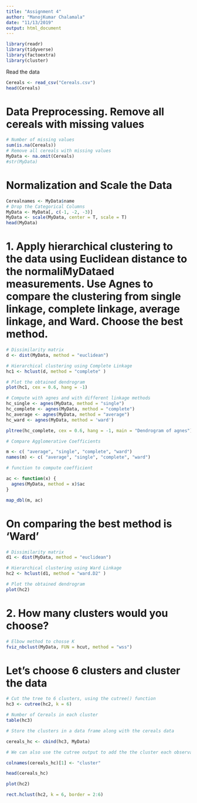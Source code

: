 ---
title: "Assignment 4"
author: "ManojKumar Chalamala"
date: "11/13/2019"
output: html_document
---


```{r}
library(readr)
library(tidyverse)
library(factoextra)
library(cluster)
```

Read the data

```{r}
Cereals <- read_csv("Cereals.csv")
head(Cereals)
```

# Data Preprocessing. Remove all cereals with missing values

```{r}
# Number of missing values
sum(is.na(Cereals))
# Remove all cereals with missing values
MyData <- na.omit(Cereals)
#str(MyData)
```

# Normalization and Scale the Data

```{r}
Cerealnames <- MyData$name
# Drop the Categorical Columns
MyData <- MyData[, c(-1, -2, -3)]
MyData <- scale(MyData, center = T, scale = T)
head(MyData)
```


# 1. Apply hierarchical clustering to the data using Euclidean distance to the normaliMyDataed measurements. Use Agnes to compare the clustering from  single linkage, complete linkage, average linkage, and Ward. Choose the best method.

```{r}
# Dissimilarity matrix
d <- dist(MyData, method = "euclidean")

# Hierarchical clustering using Complete Linkage
hc1 <- hclust(d, method = "complete" )

# Plot the obtained dendrogram
plot(hc1, cex = 0.6, hang = -1)

# Compute with agnes and with different linkage methods
hc_single <- agnes(MyData, method = "single")
hc_complete <- agnes(MyData, method = "complete")
hc_average <- agnes(MyData, method = "average")
hc_ward <- agnes(MyData, method = 'ward')

pltree(hc_complete, cex = 0.6, hang = -1, main = "Dendrogram of agnes") 
```

```{r}
# Compare Agglomerative Coefficients

m <- c( "average", "single", "complete", "ward")
names(m) <- c( "average", "single", "complete", "ward")

# function to compute coefficient

ac <- function(x) {
  agnes(MyData, method = x)$ac
}

map_dbl(m, ac)
```

# On comparing the best method is 'Ward'

```{r}
# Dissimilarity matrix
d1 <- dist(MyData, method = "euclidean")

# Hierarchical clustering using Ward Linkage
hc2 <- hclust(d1, method = "ward.D2" )

# Plot the obtained dendrogram
plot(hc2)
```


# 2. How many clusters would you choose?

```{r}
# Elbow method to chosse K
fviz_nbclust(MyData, FUN = hcut, method = "wss")
```

# Let's choose 6 clusters and cluster the data

```{r}
# Cut the tree to 6 clusters, using the cutree() function
hc3 <- cutree(hc2, k = 6)

# Number of Cereals in each cluster
table(hc3)

# Store the clusters in a data frame along with the cereals data

cereals_hc <- cbind(hc3, MyData)

# We can also use the cutree output to add the the cluster each observation belongs to to our original data.

colnames(cereals_hc)[1] <- "cluster"

head(cereals_hc)

plot(hc2)

rect.hclust(hc2, k = 6, border = 2:6)
```

